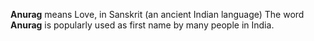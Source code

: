 {{rfd}}'''Anurag''' means Love, in Sanskrit (an ancient Indian language)
The word '''Anurag''' is popularly used as first name by many people in India.